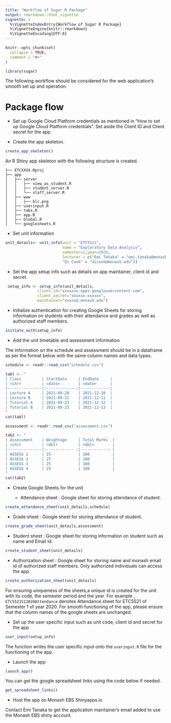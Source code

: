 ```yaml
---
title: "Workflow of Sugar R Package"
output: rmarkdown::html_vignette
vignette: >
  %\VignetteIndexEntry{Workflow of Sugar R Package}
  %\VignetteEngine{knitr::rmarkdown}
  %\VignetteEncoding{UTF-8}
---
```


```r
knitr::opts_chunk$set(
  collapse = TRUE,
  comment = "#>"
)
```

```r
library(sugar)
```

The following workflow should be considered for the web application's smooth set up and operation. 

# Package flow


- Set up Google Cloud Platform credentials as mentioned in "How to set up Google Cloud Platform credentials". Set aside the Client ID and Client secret for the app. 

- Create the app skeleton.


```r
create_app_skeleton()
```

An R Shiny app skeleton with the following structure is created. 

```
├── ETCXXXX.Rproj
├── app
│   ├── server
│   │   ├── view_as_student.R
│   │   ├── student_server.R
│   │   └── staff_server.R
│   ├── www
│   │   ├── blc.png
│   ├── userinput.R
│   ├── tabs.R
│   ├── app.R
│   ├── Global.R
│   └── googlesheets.R

```
- Set unit information 

```r
unit_details<- unit_info(unit = "ETC5521", 
                         name = "Exploratory Data Analysis",
                         semester=1,year=2020,
                         lecturer = c("Emi Tanaka" = "emi.tanaka@monash.edu",
                         "Di Cook" = "dicook@monash.edu"))
```

- Set the app setup info such as details on app maintainer, client id and secret. 

```r

 setup_info <- setup_info(unit_details,
              client_id="xxxxxxx.apps.googleusercontent.com",
              client_secret="xxxxxx-xxxxxx",
              maintainer="xxxxx@.monash.edu")
```

- Initialize authentication for creating Google Sheets for storing information on students with their attendance and grades as well as authorized staff members. 

```r
initiate_auth(setup_info)
```


- Add the unit timetable and assessment information 

The information on the schedule and assessment should be in a dataframe as per the format below with the same column names and data types. 


```r
schedule <- readr::read_csv("schedule.csv")

```


```r
tabl <- " 
| Class         | StartDate     | EndDate     |
| <chr>         | <date>        | <date>      |
|---------------|:-------------:|------------:|
| Lecture A     | 2021-09-20    | 2021-12-10  |
| Lecture B     | 2021-09-21    | 2021-12-11  |
| Tutorial A    | 2021-09-22    | 2021-12-12  |
| Tutorial B    | 2021-09-23    | 2021-12-13  |
"
cat(tabl)
```

```r
assessment <- readr::read_csv("assessment.csv")
```

```r
tab2 <- " 
| Assessment    | Weightage     | Total Marks  |
| <chr>         | <dbl>         | <dbl>        |
|---------------|:------------ :|------------: |
| ASSESS 1      | 25            | 100          |
| ASSESS 2      | 25            | 100          |
| ASSESS 3      | 25            | 100          |
| ASSESS 4      | 25            | 100          |
"
cat(tab2)
```

- Create Google Sheets for the unit

  + Attendance sheet : Google sheet for storing attendance of student.


```r
create_attendance_sheet(unit_details,schedule)
```

  + Grade sheet : Google sheet for storing attendance of student.
  
```r
create_grade_sheet(unit_details,assessment)
```

  + Student sheet : Google sheet for storing information on student such as name and Email Id.

```r
create_student_sheet(unit_details)
```

  + Authorization sheet : Google sheet for storing name and monash email id of authorized staff members. Only authorized individuals can access the app. 
  
```r
create_authorization_sheet(unit_details)
```

For ensuring uniqueness of the sheets,a unique id is created for the unit with its code, the semester period and the year. For example , `ETC5521S12020Attendance` denotes Attendance sheet for ETC5521 of Semester 1 of year 2020. For smooth functioning of the app, please ensure that the column names of the google sheets are unchanged. 


- Set up the user specific input such as unit code, client id and secret for the app

```r
user_input(setup_info)
```

The function writes the user specific input onto the `userinput.R` file for the functioning of the app.

- Launch the app

```r
launch_app()
```

You can get the google spreadsheet links using the code below if needed. 

```r
get_spreadsheet_links()
```

- Host the app on Monash EBS Shinyapps.io

Contact Emi Tanaka to get the application maintainer's email added to use the Monash EBS shiny account.
